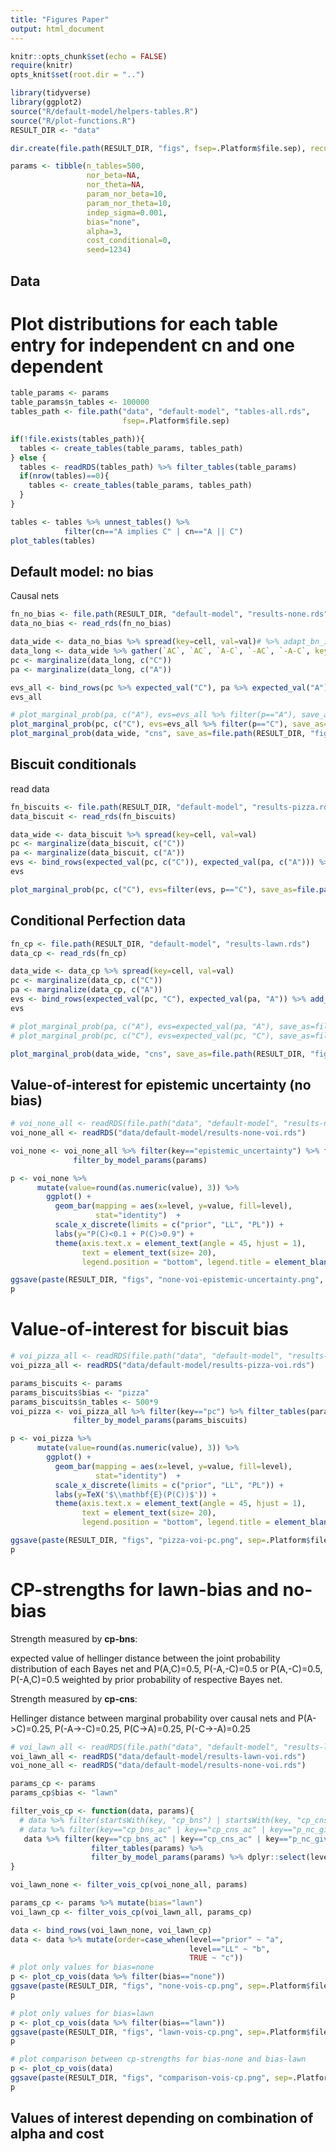```yaml
---
title: "Figures Paper"
output: html_document
---
```


```r
knitr::opts_chunk$set(echo = FALSE)
require(knitr)
opts_knit$set(root.dir = "..")
```


```r
library(tidyverse)
library(ggplot2)
source("R/default-model/helpers-tables.R")
source("R/plot-functions.R")
RESULT_DIR <- "data"

dir.create(file.path(RESULT_DIR, "figs", fsep=.Platform$file.sep), recursive = TRUE, showWarnings = FALSE)
```


```r
params <- tibble(n_tables=500,
                 nor_beta=NA,
                 nor_theta=NA,
                 param_nor_beta=10,
                 param_nor_theta=10,
                 indep_sigma=0.001,
                 bias="none",
                 alpha=3,
                 cost_conditional=0,
                 seed=1234)
```


## Data
# Plot distributions for each table entry for independent cn and one dependent

```r
table_params <- params
table_params$n_tables <- 100000
tables_path <- file.path("data", "default-model", "tables-all.rds",
                         fsep=.Platform$file.sep)

if(!file.exists(tables_path)){
  tables <- create_tables(table_params, tables_path)
} else {
  tables <- readRDS(tables_path) %>% filter_tables(table_params)
  if(nrow(tables)==0){
    tables <- create_tables(table_params, tables_path)
  }
}

tables <- tables %>% unnest_tables() %>%
            filter(cn=="A implies C" | cn=="A || C")
plot_tables(tables)
```


## Default model: no bias

Causal nets


```r
fn_no_bias <- file.path(RESULT_DIR, "default-model", "results-none.rds")
data_no_bias <- read_rds(fn_no_bias)
```


```r
data_wide <- data_no_bias %>% spread(key=cell, val=val)# %>% adapt_bn_ids()
data_long <- data_wide %>% gather(`AC`, `AC`, `A-C`, `-AC`, `-A-C`, key=cell, val=val)
pc <- marginalize(data_long, c("C")) 
pa <- marginalize(data_long, c("A"))

evs_all <- bind_rows(pc %>% expected_val("C"), pa %>% expected_val("A")) %>% add_column(bias="none")
evs_all
```

```r
# plot_marginal_prob(pa, c("A"), evs=evs_all %>% filter(p=="A"), save_as=file.path(RESULT_DIR, "figs", "no-bias-pa.png"))
plot_marginal_prob(pc, c("C"), evs=evs_all %>% filter(p=="C"), save_as=file.path(RESULT_DIR, "figs", "none-pc.png"))
plot_marginal_prob(data_wide, "cns", save_as=file.path(RESULT_DIR, "figs", "none-cns.png"))

```


## Biscuit conditionals
read data
```r
fn_biscuits <- file.path(RESULT_DIR, "default-model", "results-pizza.rds")
data_biscuit <- read_rds(fn_biscuits)
```


```r
data_wide <- data_biscuit %>% spread(key=cell, val=val)
pc <- marginalize(data_biscuit, c("C"))
pa <- marginalize(data_biscuit, c("A"))
evs <- bind_rows(expected_val(pc, c("C")), expected_val(pa, c("A"))) %>% add_column(bias="biscuits")
evs
```


```r
plot_marginal_prob(pc, c("C"), evs=filter(evs, p=="C"), save_as=file.path(RESULT_DIR, "figs", "pizza-pc.png"))
```


## Conditional Perfection data

```r
fn_cp <- file.path(RESULT_DIR, "default-model", "results-lawn.rds")
data_cp <- read_rds(fn_cp)
```


```r
data_wide <- data_cp %>% spread(key=cell, val=val)
pc <- marginalize(data_cp, c("C")) 
pa <- marginalize(data_cp, c("A")) 
evs <- bind_rows(expected_val(pc, "C"), expected_val(pa, "A")) %>% add_column(bias="cp")
evs
```

```r
# plot_marginal_prob(pa, c("A"), evs=expected_val(pa, "A"), save_as=file.path(RESULT_DIR, "figs", "lawn-pa.png"))
# plot_marginal_prob(pc, c("C"), evs=expected_val(pc, "C"), save_as=file.path(RESULT_DIR, "figs", "lawn-pc.png"))

plot_marginal_prob(data_wide, "cns", save_as=file.path(RESULT_DIR, "figs", "lawn-cns.png"))
```

## Value-of-interest for epistemic uncertainty (no bias)

```r
# voi_none_all <- readRDS(file.path("data", "default-model", "results-none-voi-sweep.rds"))
voi_none_all <- readRDS("data/default-model/results-none-voi.rds")
```

```r
voi_none <- voi_none_all %>% filter(key=="epistemic_uncertainty") %>% filter_tables(params) %>%
              filter_by_model_params(params)

p <- voi_none %>% 
      mutate(value=round(as.numeric(value), 3)) %>% 
        ggplot() + 
          geom_bar(mapping = aes(x=level, y=value, fill=level),
                   stat="identity")  +
          scale_x_discrete(limits = c("prior", "LL", "PL")) +
          labs(y="P(C)<0.1 + P(C)>0.9") + 
          theme(axis.text.x = element_text(angle = 45, hjust = 1),
                text = element_text(size= 20),
                legend.position = "bottom", legend.title = element_blank(), legend.direction = "horizontal")

ggsave(paste(RESULT_DIR, "figs", "none-voi-epistemic-uncertainty.png", sep=.Platform$file.sep), p)
p
```


# Value-of-interest for biscuit bias

```r
# voi_pizza_all <- readRDS(file.path("data", "default-model", "results-pizza-voi-sweep.rds"))
voi_pizza_all <- readRDS("data/default-model/results-pizza-voi.rds")
```


```r
params_biscuits <- params
params_biscuits$bias <- "pizza"
params_biscuits$n_tables <- 500*9
voi_pizza <- voi_pizza_all %>% filter(key=="pc") %>% filter_tables(params_biscuits) %>%
              filter_by_model_params(params_biscuits)

p <- voi_pizza %>% 
      mutate(value=round(as.numeric(value), 3)) %>% 
        ggplot() + 
          geom_bar(mapping = aes(x=level, y=value, fill=level),
                   stat="identity")  +
          scale_x_discrete(limits = c("prior", "LL", "PL")) +
          labs(y=TeX('$\\mathbf{E}(P(C))$')) +
          theme(axis.text.x = element_text(angle = 45, hjust = 1),
                text = element_text(size= 20),
                legend.position = "bottom", legend.title = element_blank(), legend.direction = "horizontal")

ggsave(paste(RESULT_DIR, "figs", "pizza-voi-pc.png", sep=.Platform$file.sep), p)
p
```


# CP-strengths for lawn-bias and no-bias 

Strength measured by **cp-bns**:

expected value of hellinger distance between the joint probability distribution of each Bayes net and
P(A,C)=0.5, P(-A,-C)=0.5 or P(A,-C)=0.5, P(-A,C)=0.5
weighted by prior probability of respective Bayes net.


Strength measured by **cp-cns**:

Hellinger distance between marginal probability over causal nets and P(A->C)=0.25, P(-A->-C)=0.25, P(C->A)=0.25, P(-C->-A)=0.25


```r
# voi_lawn_all <- readRDS(file.path("data", "default-model", "results-lawn-voi-sweep.rds"))
voi_lawn_all <- readRDS("data/default-model/results-lawn-voi.rds")
voi_none_all <- readRDS("data/default-model/results-none-voi.rds")

params_cp <- params
params_cp$bias <- "lawn"
```

```r
filter_vois_cp <- function(data, params){
  # data %>% filter(startsWith(key, "cp_bns") | startsWith(key, "cp_cns") | key=="p_nc_given_na") %>% 
  # data %>% filter(key=="cp_bns_ac" | key=="cp_cns_ac" | key=="p_nc_given_na") %>% 
   data %>% filter(key=="cp_bns_ac" | key=="cp_cns_ac" | key=="p_nc_given_na") %>% 
                  filter_tables(params) %>%
                  filter_by_model_params(params) %>% dplyr::select(level, value, key, bias)
}

voi_lawn_none <- filter_vois_cp(voi_none_all, params)

params_cp <- params %>% mutate(bias="lawn")
voi_lawn_cp <- filter_vois_cp(voi_lawn_all, params_cp)

data <- bind_rows(voi_lawn_none, voi_lawn_cp)
data <- data %>% mutate(order=case_when(level=="prior" ~ "a",
                                        level=="LL" ~ "b",
                                        TRUE ~ "c"))
# plot only values for bias=none
p <- plot_cp_vois(data %>% filter(bias=="none"))
ggsave(paste(RESULT_DIR, "figs", "none-vois-cp.png", sep=.Platform$file.sep), p)
p

# plot only values for bias=lawn
p <- plot_cp_vois(data %>% filter(bias=="lawn"))
ggsave(paste(RESULT_DIR, "figs", "lawn-vois-cp.png", sep=.Platform$file.sep), p)
p

# plot comparison between cp-strengths for bias-none and bias-lawn
p <- plot_cp_vois(data)
ggsave(paste(RESULT_DIR, "figs", "comparison-vois-cp.png", sep=.Platform$file.sep), p)
p
```


## Values of interest depending on combination of alpha and cost

<!-- ```{r param-sweep, message=FALSE} -->
<!-- data <- data %>% filter(seed==1234) -->
<!-- plot_voi_alpha_cost(data, 1, "epistemic_uncertainty", "PL") -->

<!-- plot_voi_alpha_cost(data, 2, "biscuits_pc", "LL") -->
<!-- plot_voi_alpha_cost(data, 2, "biscuits_pc", "PL") -->

<!-- df <- data %>% filter(key=="cp-cns" | key=="cp-bns") %>% -->
<!--         filter(model_id == 1 | model_id == 3) %>% -->
<!--         separate(value, c("dir", "value"), sep="_") -->

<!-- # value of interest considering causal nets -->
<!-- plot_voi_alpha_cost(df, 1, "cp-cns", "LL") -->
<!-- plot_voi_alpha_cost(df, 1, "cp-cns", "PL") -->

<!-- plot_voi_alpha_cost(df, 3, "cp-cns", "LL") -->
<!-- plot_voi_alpha_cost(df, 3, "cp-cns", "PL") -->

<!-- # value of interest considering bayes nets -->
<!-- plot_voi_alpha_cost(df, 1, "cp-bns", "LL") -->
<!-- plot_voi_alpha_cost(df, 1, "cp-bns", "PL") -->

<!-- plot_voi_alpha_cost(df, 3, "cp-bns", "LL") -->
<!-- plot_voi_alpha_cost(df, 3, "cp-bns", "PL") -->

<!-- ``` -->


<!-- ## Douven examples -->
<!-- 1. Sundowners -->
<!-- ```{r sundowners, message=FALSE} -->
<!-- fn <- file.path(RESULT_DIR, "sundowners.rds") -->
<!-- data <- readRDS(fn) -->
<!-- data_wide <- data %>% spread(key=cell, val=val, fill = 0) -->

<!-- pr <- marginalize(data, c("R")) -->
<!-- plot_marginal_bar(pr, "R", save_as=file.path(RESULT_DIR, "figs", "sundowners-pr.png")) -->
<!-- ``` -->

<!-- 1.1 Literal Listener distributions for each utterance -->

<!-- ```{r, message=FALSE} -->
<!-- fn <- file.path(RESULT_DIR, "model-5-LL-all-utts.rds") -->
<!-- data <- readRDS(fn) -->


<!-- data_wide <- data %>% group_by(u, rowid) %>% spread(key=cell, val=val, fill=0) -->
<!-- bns <- data_wide %>% group_by(cn, RS, `-RS`, `-RS-W`, `R-SW`) %>% mutate(bn_id=group_indices()) -->


<!-- for(u in bns$u %>% unique()){ -->
<!--   df <- bns %>% filter(u== (!! u)) %>% rename(p=bn_id) %>% add_column(level="LL") -->
<!--   p <- plot_marginal_bar(df, "bns", title=u, save_as=NULL) -->
<!--   print(p) -->
<!-- } -->

<!-- ``` -->






